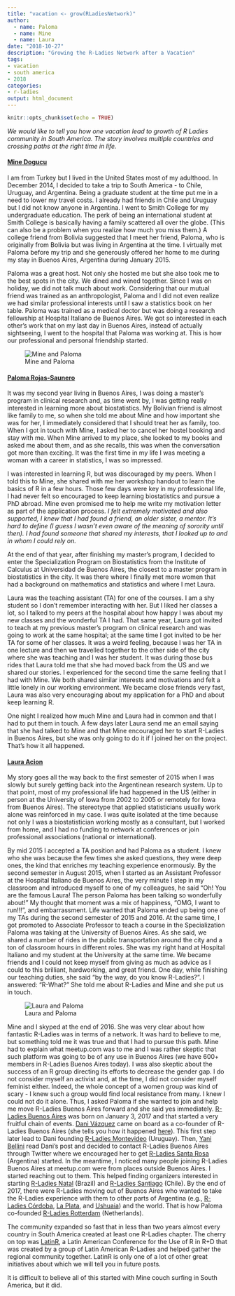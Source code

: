 ```yaml
---
title: "vacation <- grow(RLadiesNetwork)"
author:
  - name: Paloma
  - name: Mine
  - name: Laura
date: "2018-10-27"
description: "Growing the R-Ladies Network after a Vacation"
tags: 
- vacation
- south america
- 2018
categories:
- r-ladies
output: html_document
---
```


```r
knitr::opts_chunk$set(echo = TRUE)
```

*We would like to tell you how one vacation lead to growth of R Ladies community in South America. The story involves multiple countries and crossing paths at the right time in life.* 

#### [Mine Dogucu](https://twitter.com/MineDogucu)


I am from Turkey but I lived in the United States most of my adulthood. In December 2014, I decided to take a trip to South America - to Chile, Uruguay, and Argentina. Being a graduate student at the time put me in a need to lower my travel costs. I already had friends in Chile and Uruguay but I did not know anyone in Argentina. I went to Smith College for my undergraduate education. The perk of being an international student at Smith College is basically having a family scattered all over the globe. (This can also be a problem when you realize how much you miss them.)  A college friend from Bolivia suggested that I meet her friend, Paloma, who is originally from Bolivia but was living in Argentina at the time. I virtually met Paloma before my trip and she generously offered her home to me during my stay in Buenos Aires, Argentina during January 2015. 

Paloma was a great host. Not only she hosted me but she also took me to the best spots in the city. We dined and wined together. Since I was on holiday, we did not talk much about work. Considering that our mutual friend was trained as an anthropologist, Paloma and I did not even realize we had similar professional interests until I saw a statistics book on her table. Paloma was trained as a medical doctor but was doing a research fellowship at Hospital Italiano de Buenos Aires. We got so interested in each other’s work that on my last day in Buenos Aires, instead of actually sightseeing, I went to the hospital that Paloma was working at. This is how our professional and personal friendship started. 

![Mine and Paloma](mine_paloma.jpg)

#### [Paloma Rojas-Saunero](https://twitter.com/palolili23)


It was my second year living in Buenos Aires, I was doing a master’s program in clinical research and, as time went by, I was getting really interested in learning more about biostatistics. My Bolivian friend is almost like family to me, so when she told me about Mine and how important she was for her, I immediately considered that I should treat her as family, too. When I got in touch with Mine, I asked her to cancel her hostel booking and stay with me. When Mine arrived to my place, she looked to my books and asked me about them, and as she recalls, this was when the conversation got more than exciting. It was the first time in my life I was meeting a woman with a career in statistics, I was so impressed. 

I was interested in learning R, but was discouraged by my peers. When I told this to Mine, she shared with me her workshop handout to learn the basics of R in a few hours. Those few days were key in my professional life, I had never felt so encouraged to keep learning biostatistics and pursue a PhD abroad. Mine even promised me to help me write my motivation letter as part of the application process. *I felt extremely motivated and also supported, I knew that I had found a friend, an older sister, a mentor. It’s hard to define (I guess I wasn’t even aware of the meaning of sorority until then). I had found someone that shared my interests, that I looked up to and in whom I could rely on.* 

At the end of that year, after finishing my master’s program, I decided to enter the Specialization Program on Biostatistics from the Institute of Calculus at Universidad de Buenos Aires, the closest to a master program in biostatistics in the city. It was there where I finally met more women that had a background on mathematics and statistics and where I met Laura.

Laura was the teaching assistant (TA)  for one of the courses. I am a shy student so I don’t remember interacting with her. But I liked her classes a lot, so I talked to my peers at the hospital about how happy I was about my new classes and the wonderful TA I had. That same year, Laura got invited to teach at my previous master’s program on clinical research and was going to work at the same hospital; at the same time I got invited to be her TA for some of her classes. It was a weird feeling, because I was her TA in one lecture and then we travelled together to the other side of the city where she was teaching and I was her student. It was during those bus rides that Laura told me that she had moved back from the US and we shared our stories. I experienced for the second time the same feeling that I had with Mine. We both shared similar interests and motivations and felt a little lonely in our working environment. We became close friends very fast, Laura was also very encouraging about my application for a PhD and about keep learning R.

One night I realized how much Mine and Laura had in common and that I had to put them in touch. A few days later Laura send me an email saying that she had talked to Mine and that Mine encouraged her to start R-Ladies in Buenos Aires, but she was only going to do it if I joined her on the project. That’s how it all happened.

#### [Laura Acion](https://twitter.com/_lacion_)


My story goes all the way back to the first semester of 2015 when I was slowly but surely getting back into the Argentinean research system. Up to that point, most of my professional life had happened in the US (either in person at the University of Iowa from 2002 to 2005 or remotely for Iowa from Buenos Aires). The stereotype that applied statisticians usually work alone was reinforced in my case. I was quite isolated at the time because not only I was a biostatistician working mostly as a consultant, but I worked from home, and I had no funding to network at conferences or join professional associations (national or international).  

By mid 2015 I accepted a TA position and had Paloma as a student. I knew who she was because the few times she asked questions, they were deep ones, the kind that enriches my teaching experience enormously. By the second semester in August 2015, when I started as an Assistant Professor at the Hospital Italiano de Buenos Aires, the very minute I step in my classroom and introduced myself to one of my colleagues, he said “Oh! You are the famous Laura! The person Paloma has been talking so wonderfully about!” My thought that moment was a mix of happiness, “OMG, I want to run!!!”, and embarrassment. Life wanted that Paloma ended up being one of my TAs during the second semester of 2015 and 2016. At the same time, I got promoted to Associate Professor to teach a course in the Specialization Paloma was taking at the University of Buenos Aires. As she said, we shared a number of rides in the public transportation around the city and a ton of classroom hours in different roles. She was my right hand at Hospital Italiano and my student at the University at the same time. We became friends and I could not keep myself from giving as much as advice as I could to this brilliant, hardworking, and great friend. One day, while finishing our teaching duties, she said “by the way, do you know R-Ladies?”. I answered: “R-What?” She told me about R-Ladies and Mine and she put us in touch.

![Laura and Paloma](laura_paloma.jpg)

Mine and I skyped at the end of 2016. She was very clear about how fantastic R-Ladies was in terms of a network. It was hard to believe to me, but something told me it was true and that I had to pursue this path. Mine had to explain what meetup.com was to me and I was rather skeptic that such platform was going to be of any use in Buenos Aires (we have 600+ members in R-Ladies Buenos Aires today). I was also skeptic about the success of an R group directing its efforts to decrease the gender gap. I do not consider myself an activist and, at the time, I did not consider myself feminist either. Indeed, the whole concept of a women group was kind of scary - I knew such a group would find local resistance from many. I knew I could not do it alone. Thus, I asked Paloma if she wanted to join and help me move R-Ladies Buenos Aires forward and she said yes immediately. 
[R-Ladies Buenos Aires](https://www.meetup.com/es-ES/rladies-buenos-aires/) was born on January 3, 2017 and that started a very fruitful chain of events. [Dani Vázquez](https://twitter.com/d4tagirl) came on board as a co-founder of R-Ladies Buenos Aires (she tells you how it happened [here](https://d4tagirl.com/2017/01/the-r-ladies-way)). This first step later lead to Dani founding [R-Ladies Montevideo](https://www.meetup.com/es-ES/rladies-montevideo/) (Uruguay). Then, [Yani Bellini](https://twitter.com/yabellini) read Dani’s post and decided to contact R-Ladies Buenos Aires through Twitter where we encouraged her to get [R-Ladies Santa Rosa](https://www.meetup.com/es-ES/rladies-santa-rosa/) (Argentina) started. In the meantime, I noticed many people joining R-Ladies Buenos Aires at meetup.com were from places outside Buenos Aires. I started reaching out to them. This helped finding organizers interested in starting  [R-Ladies Natal](https://www.meetup.com/es-ES/rladies-natal/) (Brazil) and [R-Ladies Santiago](https://www.meetup.com/es-ES/rladies-scl/) (Chile). By the end of 2017, there were R-Ladies moving out of Buenos Aires who wanted to take the R-Ladies experience with them to other parts of Argentina (e.g., [R-Ladies Córdoba](https://www.meetup.com/es-ES/rladies-cordoba/), [La Plata](https://www.meetup.com/es-ES/rladies-la-plata/), and [Ushuaia](https://www.meetup.com/es-ES/rladies-ushuaia/)) and the world. That is how Paloma co-founded [R-Ladies Rotterdam](https://www.meetup.com/es-ES/rladies-rotterdam/) (Netherlands). 

The community expanded so fast that in less than two years almost every country in South America created at least one R-Ladies chapter. The cherry on top was [LatinR](http://latin-r.com/en), a Latin American Conference for the Use of R in R+D that was created by a group of Latin American R-Ladies and helped gather the regional community together. LatinR is only one of a lot of other great initiatives about which we will tell you in future posts.

It is difficult to believe all of this started with Mine couch surfing in South America, but it did.  


